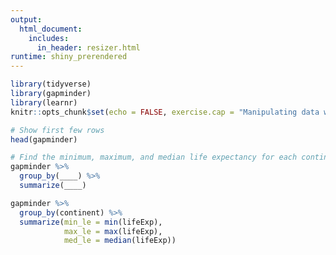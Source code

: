 ```yaml
---
output: 
  html_document:
    includes:
      in_header: resizer.html
runtime: shiny_prerendered
---
```


```r
library(tidyverse)
library(gapminder)
library(learnr)
knitr::opts_chunk$set(echo = FALSE, exercise.cap = "Manipulating data with dplyr")
```

```r
# Show first few rows
head(gapminder)

# Find the minimum, maximum, and median life expectancy for each continent
gapminder %>% 
  group_by(____) %>% 
  summarize(____)
```

```r
gapminder %>% 
  group_by(continent) %>% 
  summarize(min_le = min(lifeExp),
            max_le = max(lifeExp),
            med_le = median(lifeExp))
```

<div data-iframe-height></div>
